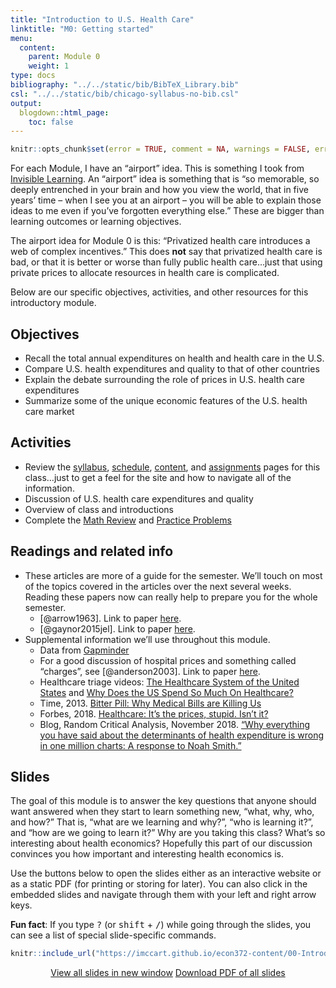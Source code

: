 ```yaml
---
title: "Introduction to U.S. Health Care"
linktitle: "M0: Getting started"
menu:
  content:
    parent: Module 0
    weight: 1
type: docs
bibliography: "../../static/bib/BibTeX_Library.bib"
csl: "../../static/bib/chicago-syllabus-no-bib.csl"
output:
  blogdown::html_page:
    toc: false
---
```


```r
knitr::opts_chunk$set(error = TRUE, comment = NA, warnings = FALSE, errors = FALSE, messages = FALSE, tidy = FALSE, echo = FALSE)
```

For each Module, I have an "airport" idea. This is something I took from [Invisible Learning](https://www.amazon.com/Invisible-Learning-legendary-Harvard-statistics-ebook/dp/B08P7TJZSQ). An "airport" idea is something that is "so memorable, so deeply entrenched in your brain and how you view the world, that in five years' time -- when I see you at an airport -- you will be able to explain those ideas to me even if you've forgotten everything else." These are bigger than learning outcomes or learning objectives.

The airport idea for Module 0 is this: "Privatized health care introduces a web of complex incentives." This does **not** say that privatized health care is bad, or that it is better or worse than fully public health care...just that using private prices to allocate resources in health care is complicated.

Below are our specific objectives, activities, and other resources for this introductory module.

## Objectives
- Recall the total annual expenditures on health and health care in the U.S.
- Compare U.S. health expenditures and quality to that of other countries
- Explain the debate surrounding the role of prices in U.S. health care expenditures
- Summarize some of the unique economic features of the U.S. health care market
 
## Activities 
- Review the [syllabus](/syllabus/), [schedule](/schedule/), [content](/content/), and [assignments](/assignment/) pages for this class...just to get a feel for the site and how to navigate all of the information.
- Discussion of U.S. health care expenditures and quality
- Overview of class and introductions
- Complete the [Math Review](/resource/review1) and [Practice Problems](/resource/review2)


## Readings and related info
- <i class="fas fa-book"></i> These articles are more of a guide for the semester. We'll touch on most of the topics covered in the articles over the next several weeks. Reading these papers now can really help to prepare you for the whole semester.
    - [@arrow1963]. Link to paper [here](https://www.jstor.org/stable/1812044).
    - [@gaynor2015jel]. Link to paper [here](https://www.aeaweb.org/articles?id=10.1257/jel.53.2.235).
- <i class="fas fa-external-link-square-alt"></i> Supplemental information we'll use throughout this module.
    - Data from [Gapminder](https://www.gapminder.org/)
    - For a good discussion of hospital prices and something called "charges", see [@anderson2003]. Link to paper [here](https://www.healthaffairs.org/doi/10.1377/hlthaff.22.3.89).
    - Healthcare triage videos: [The Healthcare System of the United States](https://www.youtube.com/watch?v=yN-MkRcOJjY) and [Why Does the US Spend So Much On Healthcare?](https://www.youtube.com/watch?v=tFtAohYPSFc)
    - Time, 2013. [Bitter Pill: Why Medical Bills are Killing Us](https://time.com/198/bitter-pill-why-medical-bills-are-killing-us/)
    - Forbes, 2018. [Healthcare: It's the prices, stupid. Isn't it?](https://www.forbes.com/sites/elliekincaid/2018/03/13/healthcare-its-the-prices-stupid-isnt-it/#52a5fda3198a)
    - Blog, Random Critical Analysis, November 2018. ["Why everything you have said about the determinants of health expenditure is wrong in one million charts: A response to Noah Smith."](https://randomcriticalanalysis.com/2018/11/19/why-everything-you-know-about-healthcare-is-wrong-in-one-million-charts-a-response-to-noah-smith/)


## Slides
The goal of this module is to answer the key questions that anyone should want answered when they start to learn something new, "what, why, who, and how?" That is, "what are we learning and why?", "who is learning it?", and "how are we going to learn it?" Why are you taking this class? What's so interesting about health economics? Hopefully this part of our discussion convinces you how important and interesting health economics is. 

Use the buttons below to open the slides either as an interactive website or as a static PDF (for printing or storing for later). You can also click in the embedded slides and navigate through them with your left and right arrow keys.

:::fyi
**Fun fact**: If you type <kbd>?</kbd> (or <kbd>shift</kbd> + <kbd>/</kbd>) while going through the slides, you can see a list of special slide-specific commands.
:::


<center>

```r
knitr::include_url("https://imccart.github.io/econ372-content/00-Introduction/00-intro.html")
```


<p><a class="btn btn-primary btn-lg" target="_blank" href="https://imccart.github.io/econ372-content/00-Introduction/00-intro.html"><i class="fas fa-external-link-alt"></i> View all slides in new window</a> <a class="btn btn-primary btn-lg" target="_blank" href="https://imccart.github.io/econ372-content/00-Introduction/00-intro.pdf" role="button"><i class="far fa-file-pdf"></i> Download PDF of all slides</a></p>

</center>
